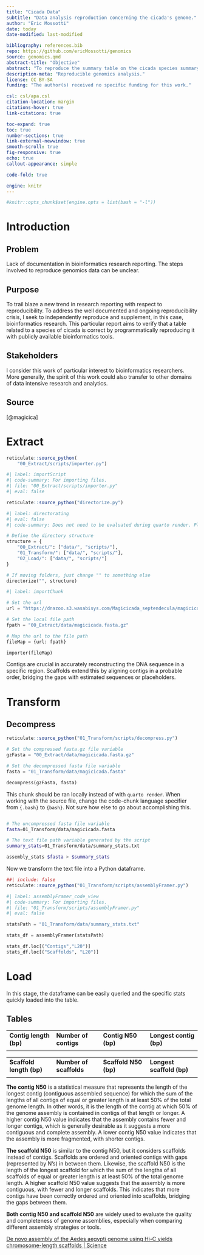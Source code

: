 ```yaml
---
title: "Cicada Data"
subtitle: "Data analysis reproduction concerning the cicada's genome."
author: "Eric Mossotti"
date: today
date-modified: last-modified

bibliography: references.bib
repo: https://github.com/ericMossotti/genomics
source: genomics.qmd
abstract-title: "Objective"
abstract: "To reproduce the summary table on the cicada species summary statistics table."
description-meta: "Reproducible genomics analysis."
license: CC BY-SA
funding: "The author(s) received no specific funding for this work."

csl: csl/apa.csl
citation-location: margin
citations-hover: true
link-citations: true

toc-expand: true
toc: true
number-sections: true
link-external-newwindow: true
smooth-scroll: true
fig-responsive: true
echo: true
callout-appearance: simple

code-fold: true

engine: knitr
---
```


```r
#knitr::opts_chunk$set(engine.opts = list(bash = "-l"))
```

# Introduction

## Problem

Lack of documentation in bioinformatics research reporting. The steps involved to reproduce genomics data can be unclear.

## Purpose

To trail blaze a new trend in research reporting with respect to reproducibility. To address the well documented and ongoing reproducibility crisis, I seek to independently reproduce and supplement, in this case, bioinformatics research. This particular report aims to verify that a table related to a species of cicada is correct by programmatically reproducing it with publicly available bioinformatics tools.

## Stakeholders

I consider this work of particular interest to bioinformatics researchers. More generally, the spirit of this work could also transfer to other domains of data intensive research and analytics.

## Source

[@magicica]

# Extract

```r
reticulate::source_python(
    "00_Extract/scripts/importer.py")
```

```python
#| label: importScript
#| code-summary: For importing files.
#| file: "00_Extract/scripts/importer.py"
#| eval: false 

```

```r
reticulate::source_python("directorize.py")
```

```python
#| label: directorating
#| eval: false
#| code-summary: Does not need to be evaluated during quarto render. Please run this locally for initializing project folder structure. 

# Define the directory structure
structure = {
    "00_Extract/": ["data/", "scripts/"],
    "01_Transform/": ["data/", "scripts/"],
    "02_Load/": ["data/", "scripts/"]
}

# If moving folders, just change "" to something else
directorize("", structure)
```

```python
#| label: importChunk

# Set the url
url = "https://dnazoo.s3.wasabisys.com/Magicicada_septendecula/magicicada_hifiasm.asm.bp.p_ctg_HiC.fasta.gz"

# Set the local file path
fpath = "00_Extract/data/magicicada.fasta.gz"

# Map the url to the file path
fileMap = {url: fpath}

importer(fileMap)
```

Contigs are crucial in accurately reconstructing the DNA sequence in a specific region. Scaffolds extend this by aligning contigs in a probable order, bridging the gaps with estimated sequences or placeholders.

# Transform

## Decompress

```r
reticulate::source_python("01_Transform/scripts/decompress.py")
```

```python

# Set the compressed fasta.gz file variable
gzFasta = "00_Extract/data/magicicada.fasta.gz"

# Set the decompressed fasta file variable
fasta = "01_Transform/data/magicicada.fasta"

decompress(gzFasta, fasta)
```

This chunk should be ran locally instead of with `quarto render`. When working with the source file, change the code-chunk language specifier from `{.bash}` to `{bash}`. Not sure how else to go about accomplishing this.

``` bash

# The uncompressed fasta file variable
fasta=01_Transform/data/magicicada.fasta

# The text file path variable generated by the script
summary_stats=01_Transform/data/summary_stats.txt

assembly_stats $fasta > $summary_stats
```

Now we transform the text file into a Python dataframe.

```r
##| include: false
reticulate::source_python("01_Transform/scripts/assemblyFramer.py")

```

```python
#| label: assemblyFramer_code_view
#| code-summary: For importing files.
#| file: "01_Transform/scripts/assemblyFramer.py"
#| eval: false 

```

```python

statsPath = "01_Transform/data/summary_stats.txt"

stats_df = assemblyFramer(statsPath)

stats_df.loc[("Contigs","L20")]
stats_df.loc[("Scaffolds", "L20")]

```

# Load

In this stage, the dataframe can be easily queried and the specific stats quickly loaded into the table.

## Tables

|                        |                       |                     |                         |
|------------------|------------------|------------------|-------------------|
| **Contig length (bp)** | **Number of contigs** | **Contig N50 (bp)** | **Longest contig (bp)** |
|                        |                       |                     |                         |

|                          |                         |                       |                           |
|------------------|------------------|------------------|-------------------|
| **Scaffold length (bp)** | **Number of scaffolds** | **Scaffold N50 (bp)** | **Longest scaffold (bp)** |
|                          |                         |                       |                           |

**The** **contig N50** is a statistical measure that represents the length of the longest contig (contiguous assembled sequence) for which the sum of the lengths of all contigs of equal or greater length is at least 50% of the total genome length. In other words, it is the length of the contig at which 50% of the genome assembly is contained in contigs of that length or longer. A higher contig N50 value indicates that the assembly contains fewer and longer contigs, which is generally desirable as it suggests a more contiguous and complete assembly. A lower contig N50 value indicates that the assembly is more fragmented, with shorter contigs.

**The** **scaffold N50** is similar to the contig N50, but it considers scaffolds instead of contigs. Scaffolds are ordered and oriented contigs with gaps (represented by N's) in between them. Likewise, the scaffold N50 is the length of the longest scaffold for which the sum of the lengths of all scaffolds of equal or greater length is at least 50% of the total genome length. A higher scaffold N50 value suggests that the assembly is more contiguous, with fewer and longer scaffolds. This indicates that more contigs have been correctly ordered and oriented into scaffolds, bridging the gaps between them.

**Both contig N50 and scaffold N50** are widely used to evaluate the quality and completeness of genome assemblies, especially when comparing different assembly strategies or tools.

[De novo assembly of the Aedes aegypti genome using Hi-C yields chromosome-length scaffolds \| Science](https://www.science.org/doi/10.1126/science.aal3327)

```mermaid

```
